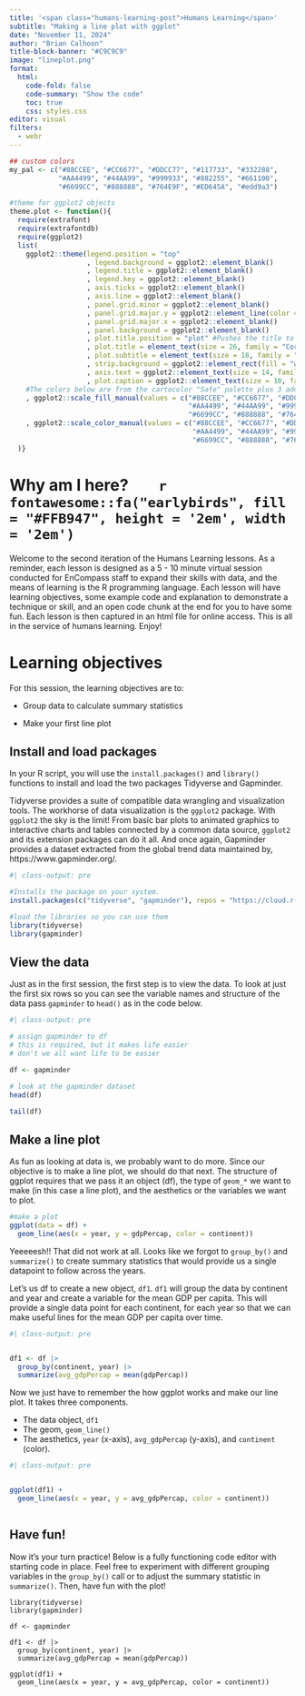 ```yaml
---
title: '<span class="humans-learning-post">Humans Learning</span>'
subtitle: "Making a line plot with ggplot"
date: "November 11, 2024"
author: "Brian Calhoon"
title-block-banner: "#C9C9C9"
image: "lineplot.png"
format: 
  html:
    code-fold: false
    code-summary: "Show the code"
    toc: true
    css: styles.css
editor: visual
filters: 
  - webr
---
```


```r

## custom colors
my_pal <- c("#88CCEE", "#CC6677", "#DDCC77", "#117733", "#332288",
            "#AA4499", "#44AA99", "#999933", "#882255", "#661100",
            "#6699CC", "#888888", "#764E9F", "#ED645A", "#edd9a3")

#theme for ggplot2 objects
theme.plot <- function(){
  require(extrafont)
  require(extrafontdb)
  require(ggplot2)
  list(  
    ggplot2::theme(legend.position = "top"
                   , legend.background = ggplot2::element_blank()
                   , legend.title = ggplot2::element_blank()
                   , legend.key = ggplot2::element_blank() 
                   , axis.ticks = ggplot2::element_blank()
                   , axis.line = ggplot2::element_blank()
                   , panel.grid.minor = ggplot2::element_blank()
                   , panel.grid.major.y = ggplot2::element_line(color = "#CFCDC9") 
                   , panel.grid.major.x = ggplot2::element_blank()
                   , panel.background = ggplot2::element_blank()
                   , plot.title.position = "plot" #Pushes the title to the very left of the plot window
                   , plot.title = element_text(size = 26, family = "Corbel", color = "#000000")
                   , plot.subtitle = element_text(size = 18, family = "Corbel", color = "#A9A9A9")
                   , strip.background = ggplot2::element_rect(fill = "white") 
                   , axis.text = ggplot2::element_text(size = 14, family = "Corbel", hjust = 0, color = "#000000")
                   , plot.caption = ggplot2::element_text(size = 10, family = "Corbel", color = "#000000"))
    #The colors below are from the cartocolor "Safe" palette plus 3 additional colors pulled from cartocolor.
    , ggplot2::scale_fill_manual(values = c("#88CCEE", "#CC6677", "#DDCC77", "#117733", "#332288",
                                            "#AA4499", "#44AA99", "#999933", "#882255", "#661100",
                                            "#6699CC", "#888888", "#764E9F", "#ED645A", "#edd9a3"))
    , ggplot2::scale_color_manual(values = c("#88CCEE", "#CC6677", "#DDCC77", "#117733", "#332288",
                                             "#AA4499", "#44AA99", "#999933", "#882255", "#661100",
                                             "#6699CC", "#888888", "#764E9F", "#ED645A", "#edd9a3"))
  )}
```

# Why am I here?        `r fontawesome::fa("earlybirds", fill = "#FFB947", height = '2em', width = '2em')`

:::: box
::: box-header
Welcome to the second iteration of the Humans Learning lessons. As a reminder, each lesson is designed as a 5 - 10 minute virtual session conducted for EnCompass staff to expand their skills with data, and the means of learning is the R programming language. Each lesson will have learning objectives, some example code and explanation to demonstrate a technique or skill, and an open code chunk at the end for you to have some fun. Each lesson is then captured in an html file for online access. This is all in the service of humans learning. Enjoy!
:::
::::

# Learning objectives

For this session, the learning objectives are to:

-   Group data to calculate summary statistics

-   Make your first line plot

## Install and load packages

In your R script, you will use the `install.packages()` and `library()` functions to install and load the two packages Tidyverse and Gapminder.

Tidyverse provides a suite of compatible data wrangling and visualization tools. The workhorse of data visualization is the `ggplot2` package. With `ggplot2` the sky is the limit! From basic bar plots to animated graphics to interactive charts and tables connected by a common data source, `ggplot2` and its extension packages can do it all. And once again, Gapminder provides a dataset extracted from the global trend data maintained by, https://www.gapminder.org/.

```r
#| class-output: pre

#Installs the package on your system.
install.packages(c("tidyverse", "gapminder"), repos = "https://cloud.r-project.org/")

#load the libraries so you can use them
library(tidyverse)
library(gapminder)

```

## View the data

Just as in the first session, the first step is to view the data. To look at just the first six rows so you can see the variable names and structure of the data pass `gapminder` to `head()` as in the code below.

```r
#| class-output: pre

# assign gapminder to df 
# this is required, but it makes life easier
# don't we all want life to be easier

df <- gapminder

# look at the gapminder dataset
head(df)

tail(df)

```

## Make a line plot

As fun as looking at data is, we probably want to do more. Since our objective is to make a line plot, we should do that next. The structure of ggplot requires that we pass it an object (df), the type of `geom_*` we want to make (in this case a line plot), and the aesthetics or the variables we want to plot.

```r
#make a plot
ggplot(data = df) +
  geom_line(aes(x = year, y = gdpPercap, color = continent))

```

Yeeeeesh!! That did not work at all. Looks like we forgot to `group_by()` and `summarize()` to create summary statistics that would provide us a single datapoint to follow across the years.

Let's us df to create a new object, `df1`. `df1` will group the data by continent and year and create a variable for the mean GDP per capita. This will provide a single data point for each continent, for each year so that we can make useful lines for the mean GDP per capita over time.

```r

#| class-output: pre


df1 <- df |> 
  group_by(continent, year) |> 
  summarize(avg_gdpPercap = mean(gdpPercap))


```

Now we just have to remember the how ggplot works and make our line plot. It takes three components.

-   The data object, `df1`
-   The geom, `geom_line()`
-   The aesthetics, `year` (x-axis), `avg_gdpPercap` (y-axis), and `continent` (color).

```r

#| class-output: pre


ggplot(df1) +
  geom_line(aes(x = year, y = avg_gdpPercap, color = continent))



```

## Have fun!

Now it's your turn practice! Below is a fully functioning code editor with starting code in place. Feel free to experiment with different grouping variables in the `group_by()` call or to adjust the summary statistic in `summarize()`. Then, have fun with the plot!

```webr-r

library(tidyverse)
library(gapminder)

df <- gapminder

df1 <- df |> 
  group_by(continent, year) |> 
  summarize(avg_gdpPercap = mean(gdpPercap))

ggplot(df1) +
  geom_line(aes(x = year, y = avg_gdpPercap, color = continent))

```
